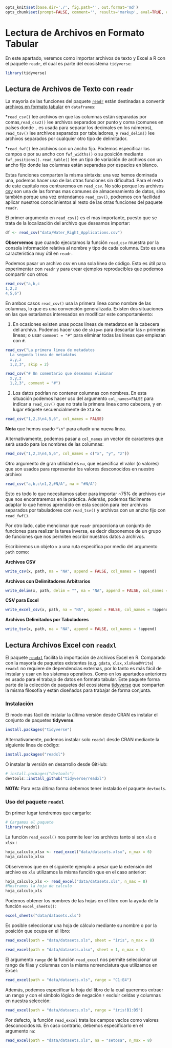```r
opts_knit$set(base.dir='./', fig.path='', out.format='md')
opts_chunk$set(prompt=FALSE, comment='', results='markup', eval=TRUE, echo=TRUE)
```



# Lectura de Archivos en Formato Tabular

En este apartado, veremos como importar archivos de texto y Excel a R con el paquete `readr`, el cual es parte del ecosistema `tidyverse`:


```r
library(tidyverse)
```

## Lectura de Archivos de Texto con `readr`

La mayoría de las funciones del paquete [`readr`](http://readr.tidyverse.org/) están destinadas a convertir [archivos en formato tabular](https://es.wikipedia.org/wiki/Valores_separados_por_comas) en `dataframes`:

*`read_csv()` lee archivos en que las columnas están separadas por comas,`read_csv2()` lee archivos separados por punto y coma (comunes en países donde `,` es usada para separar los decimales en los números),
`read_tsv()` lee archivos separados por tabuladores, y `read_delim()` lee archivos separados por cualquier otro tipo de delimitador.

*`read_fwf()` lee archivos con un ancho fijo. Podemos especificar los campos o por su ancho con `fwf_widths()` o su posición mediante `fwf_positions()`.
`read_table()` lee un tipo de variación de archivos con un ancho fijo donde las columnas están separadas por espacios en blanco.
  
Estas funciones comparten la misma sintaxis: una vez hemos dominada una, podemos hacer uso de las otras funciones sin dificultad. Para el resto de este capítulo nos centraremos en `read_csv`.  No sólo porque los archivos [csv](https://es.wikipedia.org/wiki/Valores_separados_por_comas) son una de las formas mas comunes de almacenamiento de datos, sino también porque una vez entendamos `read_csv()`, podremos con facilidad aplicar nuestros conocimientos al resto de las otras funciones del paquete `readr`.

El primer argumento en `read_csv()` es el mas importante, puesto que se trata de la localización del archivo que deseamos importar:


```r
df <- read_csv("data/Water_Right_Applications.csv")
```

__Observemos__ que cuando ejecutamos la función `read_csv` muestra por la consola información relativa al nombre y tipo de cada columna. Esto es una característica muy útil en `readr`.
  
Podemos pasar un archivo csv en una sola línea de código. Esto es útil para experimentar con `readr` y para crear ejemplos reproducibles que podemos compartir con otros:


```r
read_csv("a,b,c
1,2,3
4,5,6")
```


En ambos casos `read_csv()` usa la primera línea como nombre de las columnas, lo que es una convención generalizada. Existen dos situaciones en las que estaríamos interesados en modificar este comportamiento:

1. En ocasiones existen unas pocas líneas de metadatos en la cabecera del archivo. Podemos hacer uso de `skip=n` para descartar las `n` primeras lineas; o usar `comment = "#"` para eliminar todas las líneas que empiezan con `#`.

    
```r
read_csv("La primera linea de metadatos
  La segunda linea de metadatos
  x,y,z
  1,2,3", skip = 2)
```

```r
read_csv("# Un comentario que deseamos eliminar
  x,y,z
  1,2,3", comment = "#")
```


2. Los datos podrían no contener columnas con nombres. En esta situación podemos hacer uso del argumento `col_names=FALSE` para indicar a `read_csv()` que no trate la primera linea como cabecera, y en lugar etiquete secuencialmente de `X1`a `Xn`:

```r
read_csv("1,2,3\n4,5,6", col_names = FALSE)
```

__Nota__ que hemos usado `"\n"` para añadir una nueva linea.

Alternativamente, podemos pasar a `col_names` un vector de caracteres que serà usado para los nombres de las columnas:
  
```r
read_csv("1,2,3\n4,5,6", col_names = c("x", "y", "z"))
```


Otro argumento de gran utilidad es `na`, que especifica el valor (o valores) que son usados para representar los valores desconocidos en nuestro archivo:

```r
read_csv("a,b,c\n1,2,#N/A", na = "#N/A")
```

Esto es todo lo que necesitamos saber para importar ~75% de archivos csv que nos encontraremos en la práctica. Además, podemos fácilmente adaptar lo que hemos aprendido en esta sección para leer archivos separados por tabuladores con `read_tsv()` y archivos con un ancho fijo con `read_fwf()`.

Por otro lado, cabe mencionar que `readr` proporciona un conjunto de funciones para realizar la tarea inversa, es decir disponemos de un grupo de funciones que nos permiten escribir nuestros datos a archivos.

Escribiremos un objeto `x` a una ruta específica por medio del argumento `path` como:


__Archivos CSV__

```r
write_csv(x, path, na = "NA", append = FALSE, col_names = !append)
```


__Archivos con Delimitadores Arbitrarios__

```r
write_delim(x, path, delim = "", na = "NA", append = FALSE, col_names = !append)
```

__CSV para Excel__

```r
write_excel_csv(x, path, na = "NA", append = FALSE, col_names = !append)
```


__Archivos Delimitados por Tabuladores__

```r
write_tsv(x, path, na = "NA", append = FALSE, col_names = !append)
```



## Lectura Archivos Excel con `readxl` 

El paquete [`readxl`](http://readxl.tidyverse.org/) facilita la importación de archivos Excel en R. Comparado con la mayoría de paquetes existentes (e.g. `gdata`, `xlsx`, `xlsReadWrite`) `readxl` no requiere de dependencias externas, por lo tanto es más fácil de instalar y usar en los sistemas operativos. Como en los apartados anteriores es usado para el trabajo de datos en formato tabular. Este paquete forma parte de la colección de paquetes del ecosistema [tidyverse](http://tidyverse.org/) que comparten la misma filosofía y están diseñados para trabajar de forma conjunta.

### Instalación

El modo más fácil de instalar la última versión desde CRAN es instalar el conjunto de paquetes __tidyverse__.

```r
install.packages("tidyverse")
```

Alternativamente, podemos instalar solo `readxl` desde CRAN mediante la siguiente línea de código:

```r
install.packages("readxl")
```

O instalar la versión en desarrollo desde GitHub:

```r
# install.packages("devtools")
devtools::install_github("tidyverse/readxl")
```

__NOTA:__ Para esta última forma debemos tener instalado el paquete `devtools`.


### Uso del paquete `readxl`

En primer lugar tendremos que cargarlo:

```r
# Cargamos el paquete
library(readxl)
```



La función `read_excel()` nos permite leer los archivos tanto si son `xls` o `xlsx` :


```r
hoja_calculo_xlsx <- read_excel("data/datasets.xlsx", n_max = 6)
hoja_calculo_xlsx
```


Observemos que en el siguiente ejemplo a pesar que la extensión del archivo es `xls` utilizamos la misma función que en el caso anterior:


```r
hoja_calculo_xls <- read_excel("data/datasets.xls", n_max = 8)
#Mostramos la hoja de calculo
hoja_calculo_xls
```



Podemos obtener los nombres de las hojas en el libro con la ayuda de la función `excel_sheets()`:

```r
excel_sheets("data/datasets.xls")
```


Es posible seleccionar una hoja de cálculo mediante su nombre o por la posición que ocupa en el libro:

```r
read_excel(path = "data/datasets.xls", sheet = "iris", n_max = 8)
```



```r
read_excel(path = "data/datasets.xlsx", sheet = 1, n_max = 8)
```


El argumento `range` de la función `read_excel` nos permite seleccionar un rango de filas y columnas con la misma nomenclatura que utilizamos en Excel:

```r
read_excel(path = "data/datasets.xls", range = "C1:E4")
```

Además, podemos especificar la hoja del libro de la cual queremos extraer un rango y con el símbolo lógico de negación `!` excluir celdas y columnas en nuestra selección:

```r
read_excel(path = "data/datasets.xls", range = "iris!B1:D5")
```

Por defecto, la función `read_excel` trata los campos vacíos como valores desconocidos `NA`. En caso contrario, debemos especificarlo en el argumento `na`:

```r
read_excel(path = "data/datasets.xls", na = "setosa", n_max = 8)
```


















